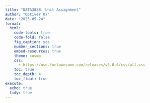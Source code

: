 ```yaml
---
title: "DATA3888: Unit Assignment"
author: "Optiver 07"
date: "2025-05-24"
format:
  html:
    code-tools: true
    code-fold: false
    fig_caption: yes
    number_sections: true
    embed-resources: true
    theme: cosmo
    css: 
      - https://use.fontawesome.com/releases/v5.0.6/css/all.css
    toc: true
    toc_depth: 4
    toc_float: true
execute:
  echo: true
  tidy: true
---
```


```python

```

